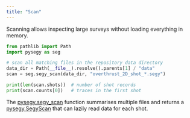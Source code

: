 ```yaml
---
title: "Scan"
---
```


Scanning allows inspecting large surveys without loading everything in
memory.

```python
from pathlib import Path
import pysegy as seg

# scan all matching files in the repository data directory
data_dir = Path(__file__).resolve().parents[1] / "data"
scan = seg.segy_scan(data_dir, "overthrust_2D_shot_*.segy")

print(len(scan.shots))  # number of shot records
print(scan.counts[0])   # traces in the first shot
```

The [pysegy.segy_scan](reference/pysegy.qmd#segy_scan) function
summarises multiple files and returns a
[pysegy.SegyScan](reference/pysegy.qmd#SegyScan) that can lazily read data
for each shot.
